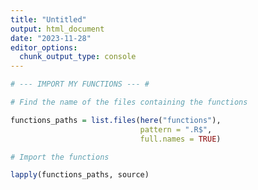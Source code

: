 ```yaml
---
title: "Untitled"
output: html_document
date: "2023-11-28"
editor_options: 
  chunk_output_type: console
---
```


```r

# --- IMPORT MY FUNCTIONS --- #

# Find the name of the files containing the functions

functions_paths = list.files(here("functions"), 
                             pattern = ".R$", 
                             full.names = TRUE)

# Import the functions

lapply(functions_paths, source)
```